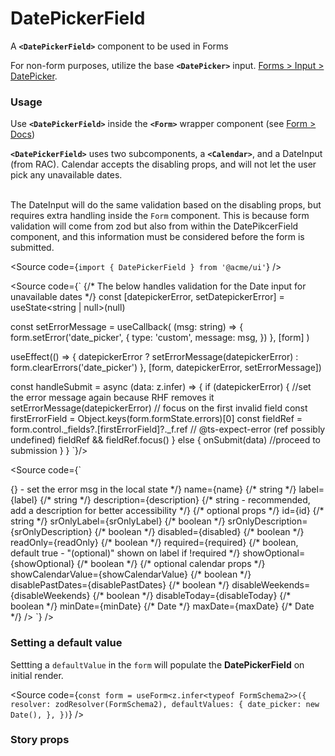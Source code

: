 
<Meta of={DatePickerFieldStories} />

# DatePickerField

A **`<DatePickerField>`** component to be used in Forms

For non-form purposes, utilize the base **`<DatePicker>`** input. [Forms > Input > DatePicker](/docs/inputs-datepicker--docs).

<Canvas of={DatePickerFieldStories.Default} />

### Usage

Use **`<DatePickerField>`** inside the **`<Form>`** wrapper component (see [Form > Docs](/docs/forms-fields-form--docs))

**`<DatePickerField>`** uses two subcomponents, a **`<Calendar>`**, and a DateInput (from RAC).
Calendar accepts the disabling props, and will not let the user pick any unavailable dates.

<br /> The DateInput will do the same validation based on the disabling props, but requires extra
handling inside the `Form` component. This is because form validation will come from zod but also
from within the DatePikcerField component, and this information must be considered before the form
is submitted.

<Source code={`import { DatePickerField } from '@acme/ui'`} />

<Source code={`
{/* The below handles validation for the Date input for unavailable dates */}
const [datepickerError, setDatepickerError] = useState<string | null>(null)

const setErrorMessage = useCallback(
(msg: string) => {
form.setError('date_picker', {
type: 'custom',
message: msg,
})
},
[form]
)

useEffect(() => {
datepickerError
? setErrorMessage(datepickerError)
: form.clearErrors('date_picker')
}, [form, datepickerError, setErrorMessage])

const handleSubmit = async (data: z.infer<typeof FormSchema>) => {
if (datepickerError) {
//set the error message again because RHF removes it
setErrorMessage(datepickerError)
// focus on the first invalid field
const firstErrorField = Object.keys(form.formState.errors)[0]
const fieldRef = form.control.\_fields?.[firstErrorField]?.\_f.ref
// @ts-expect-error (ref possibly undefined)
fieldRef && fieldRef.focus()
} else {
onSubmit(data) //proceed to submission
}
}
`}/>

<Source
	code={`
<Form
  formMethods={form}
  formName="datepicker form"
  onSubmit={handleSubmit} {/* the handleSubmit method defined above */}
>
  <DatePickerField
    control={form.control} {/* connect to form control */}
    handleFieldError={setDatepickerError} {/* () => {} - set the error msg in the local state */}
    name={name} {/* string */}
    label={label} {/* string */}
    description={description} {/* string - recommended, add a description for better accessibility */}
    {/* optional props */}
    id={id} {/* string */}
    srOnlyLabel={srOnlyLabel} {/* boolean */}
    srOnlyDescription={srOnlyDescription} {/* boolean */}
    disabled={disabled} {/* boolean */}
    readOnly={readOnly} {/* boolean */}
    required={required} {/* boolean, default true - "(optional)" shown on label if !required  */}
    showOptional={showOptional} {/* boolean */}
    {/* optional calendar props */}
    showCalendarValue={showCalendarValue} {/* boolean */}
    disablePastDates={disablePastDates} {/* boolean */}
    disableWeekends={disableWeekends} {/* boolean */}
    disableToday={disableToday} {/* boolean */}
    minDate={minDate} {/* Date */}
    maxDate={maxDate} {/* Date */}
  />
</Form>
`}
/>

### Setting a default value

Settting a `defaultValue` in the `form` will populate the **DatePickerField** on initial render.

<Source
	code={`const form = useForm<z.infer<typeof FormSchema2>>({
  resolver: zodResolver(FormSchema2),
  defaultValues: {
    date_picker: new Date(),
  },
})`}
/>

### Story props

<Controls />
